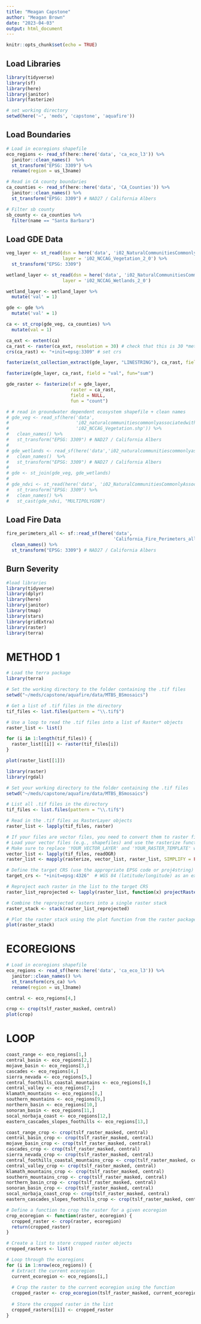```yaml
---
title: "Meagan Capstone"
author: "Meagan Brown"
date: "2023-04-03"
output: html_document
---
```


```r
knitr::opts_chunk$set(echo = TRUE)
```

## Load Libraries
```r
library(tidyverse)
library(sf)
library(here)
library(janitor)
library(fasterize)
```

```r
# set working directory
setwd(here('~', 'meds', 'capstone', 'aquafire'))
```

## Load Boundaries
```r
# Load in ecoregions shapefile
eco_regions <- read_sf(here::here('data', 'ca_eco_l3')) %>% 
  janitor::clean_names()  %>% 
  st_transform("EPSG: 3309") %>% 
  rename(region = us_l3name)

# Read in CA county boundaries
ca_counties <- read_sf(here::here('data', 'CA_Counties')) %>% 
  janitor::clean_names() %>% 
  st_transform("EPSG: 3309") # NAD27 / California Albers

# Filter sb county
sb_county <- ca_counties %>% 
  filter(name == "Santa Barbara")
```

## Load GDE Data
```r
veg_layer <- st_read(dsn = here('data', 'i02_NaturalCommunitiesCommonlyAssociatedwithGroundwater_v2_0.gdb'),
                     layer = 'i02_NCCAG_Vegetation_2_0') %>% 
  st_transform("EPSG: 3309")

wetland_layer <- st_read(dsn = here('data', 'i02_NaturalCommunitiesCommonlyAssociatedwithGroundwater_v2_0.gdb'),
                     layer = 'i02_NCCAG_Wetlands_2_0')

wetland_layer <- wetland_layer %>% 
  mutate('val' = 1)

gde <- gde %>% 
  mutate('val' = 1)

ca <- st_crop(gde_veg, ca_counties) %>%
  mutate(val = 1)

ca_ext <- extent(ca)
ca_rast <- raster(ca_ext, resolution = 30) # check that this is 30 *meters* 
crs(ca_rast) <- "+init=epsg:3309" # set crs

fasterize(st_collection_extract(gde_layer, "LINESTRING"), ca_rast, field = 'val', background = 0)

fasterize(gde_layer, ca_rast, field = "val", fun="sum")

gde_raster <- fasterize(sf = gde_layer,
                        raster = ca_rast,
                        field = NULL,
                        fun = "count")

# # read in groundwater dependent ecosystem shapefile + clean names
# gde_veg <- read_sf(here('data',
#                         'i02_naturalcommunitiescommonlyassociatedwithgroundwater',
#                         'i02_NCCAG_Vegetation.shp')) %>%
#   clean_names() %>%
#   st_transform("EPSG: 3309") # NAD27 / California Albers
# 
# gde_wetlands <- read_sf(here('data','i02_naturalcommunitiescommonlyassociatedwithgroundwater','i02_NCCAG_Wetlands.shp')) %>%
#   clean_names()  %>%
#   st_transform("EPSG: 3309") # NAD27 / California Albers
# 
# gde <- st_join(gde_veg, gde_wetlands)
# 
# gde_ndvi <- st_read(here('data', 'i02_NaturalCommunitiesCommonlyAssociatedwithGroundwater_v2_0.gdb')) %>% 
#   st_transform("EPSG: 3309") %>% 
#   clean_names() %>% 
#   st_cast(gde_ndvi, "MULTIPOLYGON")
```

## Load Fire Data
```r
fire_perimeters_all <- sf::read_sf(here('data', 
                                        'California_Fire_Perimeters_all')) %>% 
  clean_names() %>% 
  st_transform("EPSG: 3309") # NAD27 / California Albers
```

## Burn Severity
```r
#load libraries
library(tidyverse)
library(dplyr)
library(here)
library(janitor)
library(tmap)
library(stars)
library(gridExtra)
library(raster)
library(terra)
```

# METHOD 1

```r
# Load the terra package
library(terra)

# Set the working directory to the folder containing the .tif files
setwd("~/meds/capstone/aquafire/data/MTBS_BSmosaics")

# Get a list of .tif files in the directory
tif_files <- list.files(pattern = "\\.tif$")

# Use a loop to read the .tif files into a list of Raster* objects
raster_list <- list()

for (i in 1:length(tif_files)) {
  raster_list[[i]] <- raster(tif_files[i])
}

plot(raster_list[[1]])
```

```r
library(raster)
library(rgdal)

# Set your working directory to the folder containing the .tif files
setwd("~/meds/capstone/aquafire/data/MTBS_BSmosaics")

# List all .tif files in the directory
tif_files <- list.files(pattern = "\\.tif$")

# Read in the .tif files as RasterLayer objects
raster_list <- lapply(tif_files, raster)

# If your files are vector files, you need to convert them to raster files first.
# Load your vector files (e.g., shapefiles) and use the rasterize function.
# Make sure to replace 'YOUR_VECTOR_LAYER' and 'YOUR_RASTER_TEMPLATE' with the actual objects or filenames.
vector_list <- lapply(tif_files, readOGR)
raster_list <- mapply(rasterize, vector_list, raster_list, SIMPLIFY = FALSE)

# Define the target CRS (use the appropriate EPSG code or proj4string)
target_crs <- "+init=epsg:4326"  # WGS 84 (latitude/longitude) as an example

# Reproject each raster in the list to the target CRS
raster_list_reprojected <- lapply(raster_list, function(x) projectRaster(x, crs = target_crs))

# Combine the reprojected rasters into a single raster stack
raster_stack <- stack(raster_list_reprojected)

# Plot the raster stack using the plot function from the raster package
plot(raster_stack)


```








# ECOREGIONS
```r
# Load in ecoregions shapefile
eco_regions <- read_sf(here::here('data', 'ca_eco_l3')) %>% 
  janitor::clean_names() %>% 
  st_transform(crs_ca) %>% 
  rename(region = us_l3name)

central <- eco_regions[4,]

crop <- crop(tslf_raster_masked, central)
plot(crop)
```

# LOOP
```r
coast_range <- eco_regions[1,]
central_basin <- eco_regions[2,]
mojave_basin <- eco_regions[3,]
cascades <- eco_regions[4,]
sierra_nevada <- eco_regions[5,]
central_foothills_coastal_mountains <- eco_regions[6,]
central_valley <- eco_regions[7,]
klamath_mountains <- eco_regions[8,]
southern_mountains <- eco_regions[9,]
northern_basin <- eco_regions[10,]
sonoran_basin <- eco_regions[11,]
socal_norbaja_coast <- eco_regions[12,]
eastern_cascades_slopes_foothills <- eco_regions[13,]

coast_range_crop <- crop(tslf_raster_masked, central)
central_basin_crop <- crop(tslf_raster_masked, central)
mojave_basin_crop <- crop(tslf_raster_masked, central)
cascades_crop <- crop(tslf_raster_masked, central)
sierra_nevada_crop <- crop(tslf_raster_masked, central)
central_foothills_coastal_mountains_crop <- crop(tslf_raster_masked, central)
central_valley_crop <- crop(tslf_raster_masked, central)
klamath_mountains_crop <- crop(tslf_raster_masked, central)
southern_mountains_crop <- crop(tslf_raster_masked, central)
northern_basin_crop <- crop(tslf_raster_masked, central)
sonoran_basin_crop <- crop(tslf_raster_masked, central)
socal_norbaja_coast_crop <- crop(tslf_raster_masked, central)
eastern_cascades_slopes_foothills_crop <- crop(tslf_raster_masked, central)

```

```r
# Define a function to crop the raster for a given ecoregion
crop_ecoregion <- function(raster, ecoregion) {
  cropped_raster <- crop(raster, ecoregion)
  return(cropped_raster)
}

# Create a list to store cropped raster objects
cropped_rasters <- list()

# Loop through the ecoregions
for (i in 1:nrow(eco_regions)) {
  # Extract the current ecoregion
  current_ecoregion <- eco_regions[i,]
  
  # Crop the raster to the current ecoregion using the function
  cropped_raster <- crop_ecoregion(tslf_raster_masked, current_ecoregion)
  
  # Store the cropped raster in the list
  cropped_rasters[[i]] <- cropped_raster
}
```

